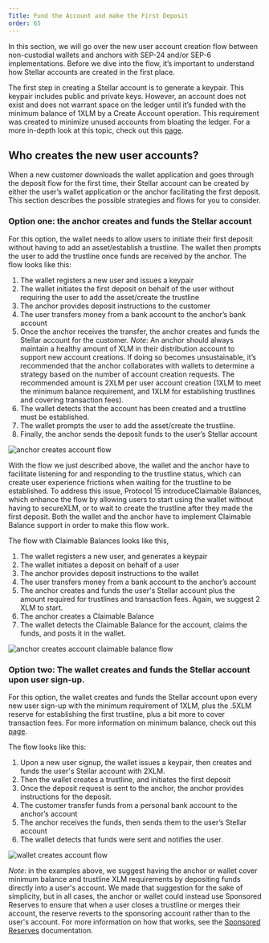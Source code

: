 ```yaml
---
Title: Fund the Account and make the First Deposit
order: 65
---
```


In this section, we will go over the new user account creation flow between non-custodial wallets and anchors with SEP-24 and/or SEP-6 implementations. Before we dive into the flow, it’s important to understand how Stellar accounts are created in the first place. 

 The first step in creating a Stellar account is to   generate a keypair. This keypair includes public and private keys. However, an account does not exist and does not warrant space on the ledger until it’s  funded with the minimum balance of 1XLM by a Create Account operation. This requirement was created to minimize unused accounts from bloating the ledger. For a more in-depth look at this topic, check out this [page](https://developers.stellar.org/docs/tutorials/create-account/). 

## Who creates the new user accounts? 

When a new customer downloads the wallet application and goes through the deposit flow for the first time, their Stellar account can be created by either the user’s wallet application or the anchor facilitating the first deposit. This section describes the possible strategies and flows for you to consider. 

### Option one: the anchor creates and funds the Stellar account

For this option, the wallet needs to allow users to initiate their first deposit without having to add an asset/establish a trustline. The wallet then prompts the user to add the trustline once funds are received by the anchor. The flow looks like this: 

1. The wallet registers a new user and issues a keypair 
2. The wallet initiates the first deposit on behalf of the user without requiring the user to add the asset/create the trustline
3. The anchor provides deposit instructions to the customer 
4. The user transfers money from a bank account to the anchor’s bank account
5. Once the anchor receives the transfer, the anchor creates and funds the Stellar account for the customer. *Note*: An anchor should always maintain a healthy amount of XLM in their distribution account to support new account creations. If doing so becomes unsustainable, it’s recommended that the anchor collaborates with wallets to determine a strategy based on the number of account creation requests. The recommended amount is 2XLM per user account creation (1XLM to meet the minimum balance requirement, and 1XLM for establishing trustlines and covering transaction fees).
6. The wallet detects that the account has been created and a trustline must be established.
7. The wallet prompts the user to add the asset/create the trustline. 
8. Finally, the anchor sends the deposit funds to the user’s Stellar account

![anchor creates account flow](../../web/assets/first-deposit-anchor-flow.png)

With the flow we just described above, the wallet and the anchor have to facilitate listening for and responding to the trustline status, which can create user experience frictions when waiting for the trustline to be established. To address this issue, Protocol 15 introduceClaimable Balances, which enhance the flow by allowing users to start using the wallet without having to secureXLM, or to wait to create the trustline after they made the first deposit. Both the wallet and the anchor have to implement Claimable Balance support in order to make this flow work. 

The flow with Claimable Balances looks like this, 

1. The wallet registers a new user, and generates a keypair 
2. The wallet initiates a deposit on behalf of a user
3. The anchor provides deposit instructions to the wallet 
4. The user transfers money from a bank account to the anchor’s account
5. The anchor creates and funds the user's Stellar account plus the amount required for trustlines and transaction fees.  Again, we suggest 2 XLM to start. 
6. The anchor creates a Claimable Balance 
7. The wallet detects the Claimable Balance for the account, claims the funds, and posts it in the wallet. 

![anchor creates account claimable balance flow](../../web/assets/first-deposit-claimable-balance-flow.png)

### Option two: The wallet creates and funds the Stellar account upon user sign-up. 

For this option, the wallet creates and funds the Stellar account upon every new user sign-up with the minimum requirement of 1XLM, plus the .5XLM reserve for establishing the first trustline, plus a bit more to cover transaction fees. For more information on minimum balance, check out this [page](https://developers.stellar.org/docs/glossary/minimum-balance/). 

The flow looks like this: 

1. Upon a new user signup, the wallet issues a keypair, then creates and funds the user's Stellar account with 2XLM. 
2. Then the wallet creates a trustline, and initiates the first deposit 
3. Once the deposit request is sent to the anchor, the anchor provides instructions for the deposit. 
4. The customer transfer funds from a personal bank account to the anchor’s account
5. The anchor receives the funds, then sends them to the user’s Stellar account 
6. The wallet detects that funds were sent and notifies the user. 

![wallet creates account flow](../../web/assets/first-deposit-wallet-flow.png)

*Note*: in the examples above, we suggest having the anchor or wallet cover minimum balance and trustline XLM requirements by depositing funds directly into a user's account.  We made that suggestion for the sake of simplicity, but in all cases, the anchor or wallet could instead use Sponsored Reserves to ensure that when a user closes a trustline or merges their account, the reserve reverts to the sponsoring account rather than to the user's account.  For more information on how that works, see the [Sponsored Reserves](https://developers.stellar.org/docs/glossary/sponsored-reserves/) documentation. 
